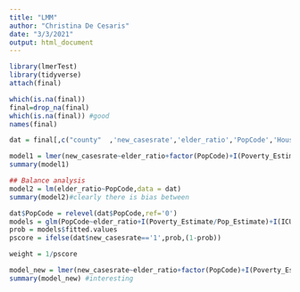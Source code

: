 ```yaml
---
title: "LMM"
author: "Christina De Cesaris"
date: "3/3/2021"
output: html_document
---
```




```r
library(lmerTest)
library(tidyverse)
attach(final)

which(is.na(final))
final=drop_na(final)
which(is.na(final)) #good
names(final)

```
         
```r

dat = final[,c("county"  ,'new_casesrate','elder_ratio','PopCode','HouseDensity.per.square.mile.of.land.area','date','Poverty_Estimate',"Median_Household_Income","Pop_Estimate","ICU_Beds"),]

model1 = lmer(new_casesrate~elder_ratio+factor(PopCode)+I(Poverty_Estimate/Pop_Estimate)+I(ICU_Beds/Pop_Estimate)+(1|county)+(1|date),data = dat)
summary(model1)

```

```r
## Balance analysis
model2 = lm(elder_ratio~PopCode,data = dat)
summary(model2)#clearly there is bias between 

dat$PopCode = relevel(dat$PopCode,ref='0')
models = glm(PopCode~elder_ratio+I(Poverty_Estimate/Pop_Estimate)+I(ICU_Beds/Pop_Estimate),family = binomial,data = dat)
prob = models$fitted.values
pscore = ifelse(dat$new_casesrate=='1',prob,(1-prob))

weight = 1/pscore

model_new = lmer(new_casesrate~elder_ratio+factor(PopCode)+I(Poverty_Estimate/Pop_Estimate)+I(ICU_Beds/Pop_Estimate)+(1|county)+(1|date),data = dat,weights = weight)
summary(model_new) #interesting
```